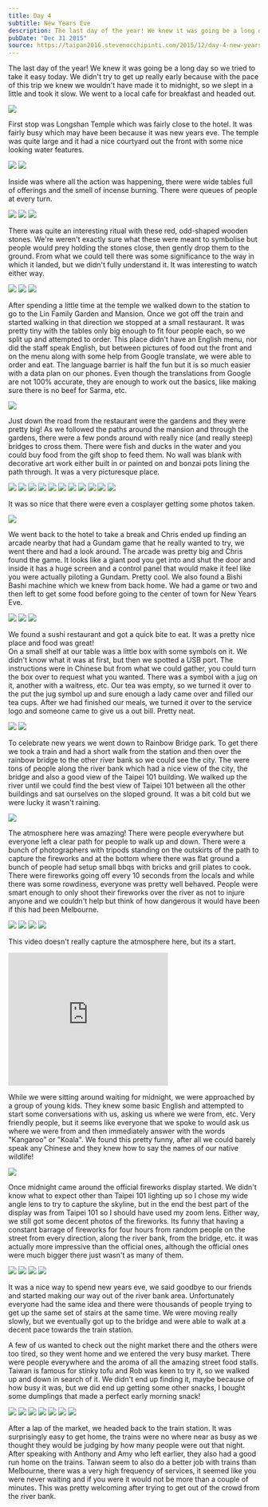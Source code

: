 ```yaml
---
title: Day 4
subtitle: New Years Eve
description: The last day of the year! We knew it was going be a long day so we tried to take it easy today. We didn't try to get up really early becaus...
pubDate: "Dec 31 2015"
source: https://taipan2016.stevenocchipinti.com/2015/12/day-4-new-years-eve.html
---
```



The last day of the year! We knew it was going be a long day so we tried to take it easy today. We didn't try to get up really early because with the pace of this trip we knew we wouldn't have made it to midnight, so we slept in a little and took it slow. We went to a local cafe for breakfast and headed out.

<Img originalAspectRatio src="2015-taiwan-japan/xj21a7qlep3vtuuucm7k" />

First stop was Longshan Temple which was fairly close to the hotel. It was fairly busy which may have been because it was new years eve. The temple was quite large and it had a nice courtyard out the front with some nice looking water features.

<Grid>
  <Img src="2015-taiwan-japan/mihuibifu69uzi6wrnuw" />
  <Img src="2015-taiwan-japan/ocpq8byjbrpqgpy9xhu6" />
</Grid>

Inside was where all the action was happening, there were wide tables full of offerings and the smell of incense burning. There were queues of people at every turn.

<Grid>
  <Img src="2015-taiwan-japan/fyvel0macaqjw2wziiz1" />
  <Img src="2015-taiwan-japan/f4vwzbflbnrsocrkq22o" />
  <Img src="2015-taiwan-japan/yad9ofgvah1oe4ewk3db" />
</Grid>

There was quite an interesting ritual with these red, odd-shaped wooden stones. We're weren't exactly sure what these were meant to symbolise but people would prey holding the stones close, then gently drop them to the ground. From what we could tell there was some significance to the way in which it landed, but we didn't fully understand it. It was interesting to watch either way.

<Grid>
  <Img src="2015-taiwan-japan/o1dps8lugd2f0claw7ls" />
  <Img src="2015-taiwan-japan/xo4ikpuhnoarrfccn91e" />
  <Img src="2015-taiwan-japan/yvsnhqdtcfwxneq02qe9" />
</Grid>

After spending a little time at the temple we walked down to the station to go to the Lin Family Garden and Mansion. Once we got off the train and started walking in that direction we stopped at a small restaurant. It was pretty tiny with the tables only big enough to fit four people each, so we split up and attempted to order. This place didn't have an English menu, nor did the staff speak English, but between pictures of food out the front and on the menu along with some help from Google translate, we were able to order and eat. The language barrier is half the fun but it is so much easier with a data plan on our phones. Even though the translations from Google are not 100% accurate, they are enough to work out the basics, like making sure there is no beef for Sarma, etc.

<Img originalAspectRatio src="2015-taiwan-japan/sdzc7juzifhbxk5uf5sr" />

Just down the road from the restaurant were the gardens and they were pretty big! As we followed the paths around the mansion and through the gardens, there were a few ponds around with really nice (and really steep) bridges to cross them. There were fish and ducks in the water and you could buy food from the gift shop to feed them. No wall was blank with decorative art work either built in or painted on and bonzai pots lining the path through. It was a very picturesque place.

<Grid>
  <Img src="2015-taiwan-japan/bfxwmaofrgksm4njubwe" />
  <Img src="2015-taiwan-japan/r7nksphihs8h2ir70wbc" />
  <Img src="2015-taiwan-japan/t3tcmv0zrj3vqaseoghx" />
</Grid>

<Grid>
  <Img src="2015-taiwan-japan/halhauxw2h07kfmtwjuf" />
  <Img src="2015-taiwan-japan/pwyon1phcpej0vyh1lur" />
  <Img src="2015-taiwan-japan/iwlw00icrwwfcmcjmy31" />
  <Img src="2015-taiwan-japan/tyog506kq8jezw2jy6rv" />
  <Img src="2015-taiwan-japan/ijel7d99tklkygqypazp" />
  <Img src="2015-taiwan-japan/qlvxbulyq9ntmfit8oqe" />
  <Img src="2015-taiwan-japan/zetvlbvdpr8clzsdrpqg" />
  <Img src="2015-taiwan-japan/o23ystd6h0fv4f8aelwx" />
</Grid>

It was so nice that there were even a cosplayer getting some photos taken.

<Img originalAspectRatio src="2015-taiwan-japan/xmaeedrzupkykc5cbzvq" />

We went back to the hotel to take a break and Chris ended up finding an arcade nearby that had a Gundam game that he really wanted to try, we went there and had a look around. The arcade was pretty big and Chris found the game. It looks like a giant pod you get into and shut the door and inside it has a huge screen and a control panel that would make it feel like you were actually piloting a Gundam. Pretty cool. We also found a Bishi Bashi machine which we knew from back home. We had a game or two and then left to get some food before going to the center of town for New Years Eve.

<Grid>
  <Img src="2015-taiwan-japan/fwhnhkmiasyreo5agpfh" />
  <Img src="2015-taiwan-japan/pjasmade691bzarl0olq" />
  <Img src="2015-taiwan-japan/smmtzxpvzdt8nmepouq1" />
</Grid>

We found a sushi restaurant and got a quick bite to eat. It was a pretty nice place and food was great!  
On a small shelf at our table was a little box with some symbols on it. We didn't know what it was at first, but then we spotted a USB port. The instructions were in Chinese but from what we could gather, you could turn the box over to request what you wanted. There was a symbol with a jug on it, another with a waitress, etc. Our tea was empty, so we turned it over to the put the jug symbol up and sure enough a lady came over and filled our tea cups. After we had finished our meals, we turned it over to the service logo and someone came to give us a out bill. Pretty neat.

<Grid>
  <Img src="2015-taiwan-japan/jcfrlcoo6x6c3ffwsngs" />
  <Img src="2015-taiwan-japan/dk0pvlg50cdonti7agga" />
</Grid>

To celebrate new years we went down to Rainbow Bridge park. To get there we took a train and had a short walk from the station and then over the rainbow bridge to the other river bank so we could see the city. The were tons of people along the river bank which had a nice view of the city, the bridge and also a good view of the Taipei 101 building. We walked up the river until we could find the best view of Taipei 101 between all the other buildings and sat ourselves on the sloped ground. It was a bit cold but we were lucky it wasn't raining.

<Img originalAspectRatio src="2015-taiwan-japan/cfpcdis6gfjjp9xbvuhe" />

The atmosphere here was amazing! There were people everywhere but everyone left a clear path for people to walk up and down. There were a bunch of photographers with tripods standing on the outskirts of the path to capture the fireworks and at the bottom where there was flat ground a bunch of people had setup small bbqs with bricks and grill plates to cook. There were fireworks going off every 10 seconds from the locals and while there was some rowdiness, everyone was pretty well behaved. People were smart enough to only shoot their fireworks over the river as not to injure anyone and we couldn't help but think of how dangerous it would have been if this had been Melbourne.

<Img originalAspectRatio src="2015-taiwan-japan/zmuscybf8jd1rwwuweh9" />

<Grid>
  <Img src="2015-taiwan-japan/qwwfxywv6uvonaligkiu" />
  <Img src="2015-taiwan-japan/esfuibypkaxzqlcu0p1s" />
  <Img src="2015-taiwan-japan/p59d3ml6jeysbmsoyfaq" />
</Grid>

This video doesn't really capture the atmosphere here, but its a start.

<iframe
  allowfullscreen=""
  data-thumbnail-src="https://i.ytimg.com/vi/BKyz0Cc5Ou4/0.jpg"
  frameborder="0"
  height="266"
  src="https://www.youtube.com/embed/BKyz0Cc5Ou4?feature=player_embedded"
  width="320"
></iframe>

While we were sitting around waiting for midnight, we were approached by a group of young kids. They knew some basic English and attempted to start some conversations with us, asking us where we were from, etc. Very friendly people, but it seems like everyone that we spoke to would ask us where we were from and then immediately answer with the words "Kangaroo" or "Koala". We found this pretty funny, after all we could barely speak any Chinese and they knew how to say the names of our native wildlife!

<Img originalAspectRatio src="2015-taiwan-japan/fy4wwhvdz8k9bfubznmm" />

Once midnight came around the official fireworks display started. We didn't know what to expect other than Taipei 101 lighting up so I chose my wide angle lens to try to capture the skyline, but in the end the best part of the display was from Taipei 101 so I should have used my zoom lens. Either way, we still got some decent photos of the fireworks. Its funny that having a constant barrage of fireworks for four hours from random people on the street from every direction, along the river bank, from the bridge, etc. it was actually more impressive than the official ones, although the official ones were much bigger there just wasn't as many of them.

<Grid>
  <Img src="2015-taiwan-japan/ymjsfdfyafudp4rd9qao" />
  <Img src="2015-taiwan-japan/vnvq4vymlejtszlt0vcu" />
  <Img src="2015-taiwan-japan/s2pvzgr6grbiqzdsyj2y" />
  <Img src="2015-taiwan-japan/gftszd4xbprrhnwm9zsw" />
</Grid>

It was a nice way to spend new years eve, we said goodbye to our friends and started making our way out of the river bank area. Unfortunately everyone had the same idea and there were thousands of people trying to get up the same set of stairs at the same time. We were moving really slowly, but we eventually got up to the bridge and were able to walk at a decent pace towards the train station.

A few of us wanted to check out the night market there and the others were too tired, so they went home and we entered the very busy market. There were people everywhere and the aroma of all the amazing street food stalls. Taiwan is famous for stinky tofu and Rob was keen to try it, so we walked up and down in search of it. We didn't end up finding it, maybe because of how busy it was, but we did end up getting some other snacks, I bought some dumplings that made a perfect early morning snack!

<Grid>
  <Img src="2015-taiwan-japan/htu2vacwhvizc5bkzyuv" />
  <Img src="2015-taiwan-japan/vekocn8ea34hujlxzbqc" />
  <Img src="2015-taiwan-japan/s8jkztystu22xyvdivbm" />
  <Img src="2015-taiwan-japan/rotzdgfsvmpfetern3kw" />
  <Img src="2015-taiwan-japan/ttumrczcu6pat73sjiyt" />
  <Img src="2015-taiwan-japan/ks3pqikmmzlqmlodokcp" />
  <Img src="2015-taiwan-japan/xkunxzb9npxju93btw9a" />
</Grid>

After a lap of the market, we headed back to the train station. It was surprisingly easy to get home, the trains were no where near as busy as we thought they would be judging by how many people were out that night. After speaking with Anthony and Amy who left earlier, they also had a good run home on the trains. Taiwan seem to also do a better job with trains than Melbourne, there was a very high frequency of services, it seemed like you were never waiting and if you were it would not be more than a couple of minutes. This was pretty welcoming after trying to get out of the crowd from the river bank.
